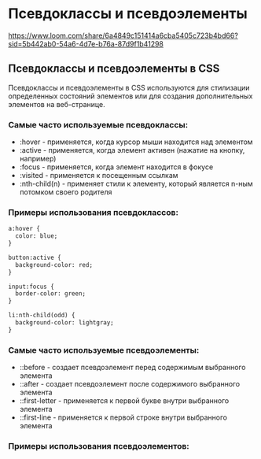 # Псевдоклассы и псевдоэлементы

https://www.loom.com/share/6a4849c151414a6cba5405c723b4bd66?sid=5b442ab0-54a6-4d7e-b76a-87d9f1b41298

## Псевдоклассы и псевдоэлементы в CSS

Псевдоклассы и псевдоэлементы в CSS используются для стилизации определенных состояний элементов или для создания дополнительных элементов на веб-странице.

### Самые часто используемые псевдоклассы:

- \:hover - применяется, когда курсор мыши находится над элементом
- \:active - применяется, когда элемент активен (нажатие на кнопку, например)
- \:focus - применяется, когда элемент находится в фокусе
- \:visited - применяется к посещенным ссылкам
- \:nth-child(n) - применяет стили к элементу, который является n-ным потомком своего родителя

### Примеры использования псевдоклассов:

```txt
a:hover {
  color: blue;
}

button:active {
  background-color: red;
}

input:focus {
  border-color: green;
}

li:nth-child(odd) {
  background-color: lightgray;
}

```

### Самые часто используемые псевдоэлементы:

- \::before - создает псевдоэлемент перед содержимым выбранного элемента
- \::after - создает псевдоэлемент после содержимого выбранного элемента
- \::first-letter - применяется к первой букве внутри выбранного элемента
- \::first-line - применяется к первой строке внутри выбранного элемента

### Примеры использования псевдоэлементов:
